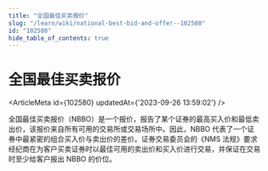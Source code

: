 ```yaml
---
title: "全国最佳买卖报价"
slug: "/learn/wiki/national-best-bid-and-offer--102580"
id: "102580"
hide_table_of_contents: true
---
```



# 全国最佳买卖报价

<ArticleMeta id={102580} updatedAt={'2023-09-26 13:59:02'} />
<div className='border-solid border-b border-t-0 my-4 border-[var(--ifm-color-gray-300)]' />

全国最佳买卖报价（NBBO）是一个报价，报告了某个证券的最高买入价和最低卖出价，该报价来自所有可用的交易所或交易场所中。因此，NBBO 代表了一个证券中最紧密的组合买入价与卖出价的差价。证券交易委员会的《NMS 法规》要求经纪商在为客户买卖证券时以最佳可用的卖出价和买入价进行交易，并保证在交易时至少给客户报出 NBBO 的价位。
